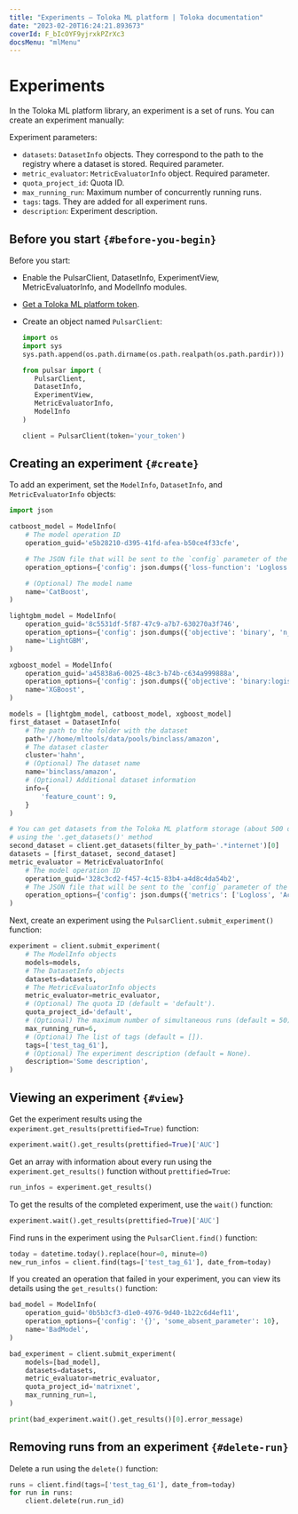 ```yaml
---
title: "Experiments — Toloka ML platform | Toloka documentation"
date: "2023-02-20T16:24:21.893673"
coverId: F_bIcOYF9yjrxkPZrXc3
docsMenu: "mlMenu"
---
```


# Experiments

In the Toloka ML platform library, an experiment is a set of runs. You can create an experiment manually:

Experiment parameters:

* `datasets`: `DatasetInfo` objects. They correspond to the path to the registry where a dataset is stored. Required parameter.
* `metric_evaluator`: `MetricEvaluatorInfo` object. Required parameter.
* `quota_project_id`: Quota ID.
* `max_running_run`: Maximum number of concurrently running runs.
* `tags`: tags. They are added for all experiment runs.
* `description`: Experiment description.

## Before you start `{#before-you-begin}`

Before you start:

* Enable the PulsarClient, DatasetInfo, ExperimentView, MetricEvaluatorInfo, and ModelInfo modules.
* [Get a Toloka ML platform token](/docs/toloka-ml/reference/#token).
* Create an object named `PulsarClient`:

     ```py
    import os
    import sys
    sys.path.append(os.path.dirname(os.path.realpath(os.path.pardir)))

    from pulsar import (
        PulsarClient,
        DatasetInfo,
        ExperimentView,
        MetricEvaluatorInfo,
        ModelInfo
    )

    client = PulsarClient(token='your_token')
    ```

## Creating an experiment `{#create}`
To add an experiment, set the `ModelInfo`, `DatasetInfo`, and `MetricEvaluatorInfo` objects:

```py
import json

catboost_model = ModelInfo(
    # The model operation ID
    operation_guid='e5b28210-d395-41fd-afea-b50ce4f33cfe',

    # The JSON file that will be sent to the `config` parameter of the model operation
    operation_options={'config': json.dumps({'loss-function': 'Logloss', 'n_estimators': 9})},

    # (Optional) The model name
    name='CatBoost',
)

lightgbm_model = ModelInfo(
    operation_guid='8c5531df-5f87-47c9-a7b7-630270a3f746',
    operation_options={'config': json.dumps({'objective': 'binary', 'n_estimators': 9})},
    name='LightGBM',
)

xgboost_model = ModelInfo(
    operation_guid='a45838a6-0025-48c3-b74b-c634a999888a',
    operation_options={'config': json.dumps({'objective': 'binary:logistic', 'n_estimators': 9})},
    name='XGBoost',
)

models = [lightgbm_model, catboost_model, xgboost_model]
first_dataset = DatasetInfo(
    # The path to the folder with the dataset
    path='//home/mltools/data/pools/binclass/amazon',
    # The dataset claster
    cluster='hahn',
    # (Optional) The dataset name
    name='binclass/amazon',
    # (Optional) Additional dataset information
    info={
        'feature_count': 9,
    }
)

# You can get datasets from the Toloka ML platform storage (about 500 datasets)
# using the '.get_datasets()' method
second_dataset = client.get_datasets(filter_by_path='.*internet')[0]
datasets = [first_dataset, second_dataset]
metric_evaluator = MetricEvaluatorInfo(
    # The model operation ID
    operation_guid='328c3cd2-f457-4c15-83b4-a4d8c4da54b2',
    # The JSON file that will be sent to the `config` parameter of the model operation
    operation_options={'config': json.dumps({'metrics': ['Logloss', 'Accuracy', 'AUC']})},
)
```

Next, create an experiment using the `PulsarClient.submit_experiment()` function:

```py
experiment = client.submit_experiment(
    # The ModelInfo objects
    models=models,
    # The DatasetInfo objects
    datasets=datasets,
    # The MetricEvaluatorInfo objects
    metric_evaluator=metric_evaluator,
    # (Optional) The quota ID (default = 'default').
    quota_project_id='default',
    # (Optional) The maximum number of simultaneous runs (default = 50).
    max_running_run=6,
    # (Optional) The list of tags (default = []).
    tags=['test_tag_61'],
    # (Optional) The experiment description (default = None).
    description='Some description',
)
```

## Viewing an experiment `{#view}`
Get the experiment results using the `experiment.get_results(prettified=True)` function:

```py
experiment.wait().get_results(prettified=True)['AUC']
```

Get an array with information about every run using the `experiment.get_results()` function without `prettified=True`:

```py
run_infos = experiment.get_results()
```

To get the results of the completed experiment, use the `wait()` function:

```py
experiment.wait().get_results(prettified=True)['AUC']
```

Find runs in the experiment using the `PulsarClient.find()` function:

```py
today = datetime.today().replace(hour=0, minute=0)
new_run_infos = client.find(tags=['test_tag_61'], date_from=today)
```

If you created an operation that failed in your experiment, you can view its details using the `get_results()` function:

```py
bad_model = ModelInfo(
    operation_guid='0b5b3cf3-d1e0-4976-9d40-1b22c6d4ef11',
    operation_options={'config': '{}', 'some_absent_parameter': 10},
    name='BadModel',
)

bad_experiment = client.submit_experiment(
    models=[bad_model],
    datasets=datasets,
    metric_evaluator=metric_evaluator,
    quota_project_id='matrixnet',
    max_running_run=1,
)

print(bad_experiment.wait().get_results()[0].error_message)
```

## Removing runs from an experiment `{#delete-run}`

Delete a run using the `delete()` function:

```py
runs = client.find(tags=['test_tag_61'], date_from=today)
for run in runs:
    client.delete(run.run_id)
```
